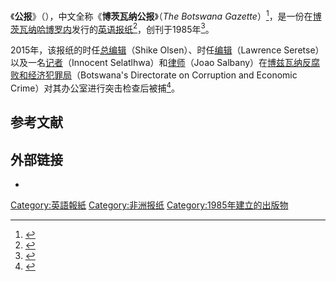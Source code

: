 {{Infobox newspaper
| name = The Botswana Gazette
| logo = 
| image = 
| caption = 
| type = 周报<ref name="Nyamnjoh2013">{{cite book|author=Francis B. Nyamnjoh|title=Insiders and Outsiders: Citizenship and Xenophobia in Contemporary Southern Africa|url=https://books.google.com/books?id=04JjDgAAQBAJ&pg=PT72|date=4 July 2013|publisher=Zed Books Ltd.|isbn=978-1-84813-707-3|pages=72–|access-date=2020-07-02|archive-date=2020-07-14|archive-url=https://web.archive.org/web/20200714115320/https://books.google.com/books?id=04JjDgAAQBAJ&pg=PT72|dead-url=no}}</ref>
| format = 
| owners = 
| publisher = 
| editor = 
| chiefeditor = [[劳伦斯·塞利茨|劳伦斯·塞利茨]]
| assoceditor = 
| maneditor = 
| newseditor = 
| managingeditordesign = 
| campuseditor = 
| campuschief = 
| opeditor = 
| sportseditor = 
| photoeditor = 
| staff = 
| foundation = 1985年<ref>{{cite book|title=Africa Contemporary Record: Annual Survey and Documents|url=https://books.google.com/books?id=wcriAAAAMAAJ|year=1989|publisher=Africana Publishing Company|isbn=978-0-8419-0560-3|pages=80–}}</ref>
| political = 
| language = [[英语|英语]]
| ceased publication = 
| headquarters = {{BWA}}[[哈博罗内|哈博罗内]]
| circulation = ~17,000份（每周）<ref>{{Cite web|title=The Botswana Gazette online newspaper in English|url=http://newspaperhunt.com/papers/Botswana/the-botswana-gazette.php|website=newspaperhunt.com|access-date=2020-05-20|archive-date=2020-07-02|archive-url=https://web.archive.org/web/20200702165330/http://newspaperhunt.com/papers/Botswana/the-botswana-gazette.php|dead-url=no}}</ref>
| sister newspapers = 
| ISSN = 1683-9714
| oclc = 
| website = https://www.thegazette.news/
}}

《'''公报'''》（{{lang-en|''The Gazette''}}），中文全称《'''博茨瓦纳公报'''》（''The Botswana Gazette''）<ref>{{Cite web|title=博茨瓦纳国家概况（最近更新时间：2019年12月）|url=https://www.fmprc.gov.cn/web/gjhdq_676201/gj_676203/fz_677316/1206_677438/|website=[[中华人民共和国外交部|中华人民共和国外交部]]|date=2019-12-28|accessdate=2020-07-02|archive-date=2019-10-05|archive-url=https://web.archive.org/web/20191005212022/https://www.fmprc.gov.cn/web/gjhdq_676201/gj_676203/fz_677316/1206_677438/|dead-url=no}}</ref>，是一份在[[博茨瓦纳|博茨瓦纳]][[哈博罗内|哈博罗内]]发行的[[英语|英语]][[报纸|报纸]]<ref>{{Cite web|title=BOTSWANA GAZETTE - Newspapers Botswana - Yellow Pages|url=https://www.yellowpages.bw/botswana-business/4374528/N0028E/newspapers/newspapers/botswana-gazette|website=yellowpages.bw|access-date=2020-07-02|archive-date=2020-07-03|archive-url=https://web.archive.org/web/20200703043909/https://www.yellowpages.bw/botswana-business/4374528/N0028E/newspapers/newspapers/botswana-gazette|dead-url=no}}</ref>，创刊于1985年<ref name="Group2004">{{cite book|author=Taylor & Francis Group|title=Europa World Year|url=https://books.google.com/books?id=wGA4o-UhAfgC&pg=PA858|year=2004|publisher=Taylor & Francis|isbn=978-1-85743-254-1|pages=858–|access-date=2020-07-02|archive-date=2020-08-20|archive-url=https://web.archive.org/web/20200820010702/https://books.google.com/books?id=wGA4o-UhAfgC|dead-url=no}}</ref>。

2015年，该报纸的时任[[总编辑|总编辑]]（Shike Olsen）、时任[[编辑|编辑]]（Lawrence Seretse）以及一名[[记者|记者]]（Innocent Selatlhwa）和[[律师|律师]]（Joao Salbany）在[[博兹瓦纳反腐败和经济犯罪局|博兹瓦纳反腐败和经济犯罪局]]（Botswana's Directorate on Corruption and Economic Crime）对其办公室进行突击检查后被捕<ref>{{Cite web|title=Botswana Gazette journalists arrested over story|url=https://mg.co.za/article/2015-05-07-botswana-gazette-journalists-arrested-over-story/|date=2015-05-07|website=The Mail & Guardian|language=|access-date=2020-05-20|archive-date=2020-08-10|archive-url=https://web.archive.org/web/20200810001200/https://mg.co.za/article/2015-05-07-botswana-gazette-journalists-arrested-over-story/|dead-url=no}}</ref>。

==参考文献==
{{Reflist}}

==外部链接==
*{{Official website|https://www.thegazette.news/}}

[[Category:英語報紙|Category:英語報紙]]
[[Category:非洲报纸|Category:非洲报纸]]
[[Category:1985年建立的出版物|Category:1985年建立的出版物]]